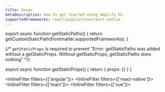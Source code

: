 ```yaml
---
title: Usage
metaDescription: How to get started using Amplify UI.
supportedFrameworks: react|angular|vue|react-native
---
```



export async function getStaticPaths() {
  return getCustomStaticPath(frontmatter.supportedFrameworks);
}

{/*  `getStaticProps` is required to prevent "Error: getStaticPaths was added without a getStaticProps. Without getStaticProps, getStaticPaths does nothing" */}

export async function getStaticProps() {
  return { props: {} }
}

<InlineFilter filters={['angular']}>
  <AngularPage />
</InlineFilter>
<InlineFilter filters={['react-native']}>
  <ReactNativePage />
</InlineFilter>
<InlineFilter filters={['react']}>
  <ReactPage />
</InlineFilter>
<InlineFilter filters={['vue']}>
  <VuePage />
</InlineFilter>
